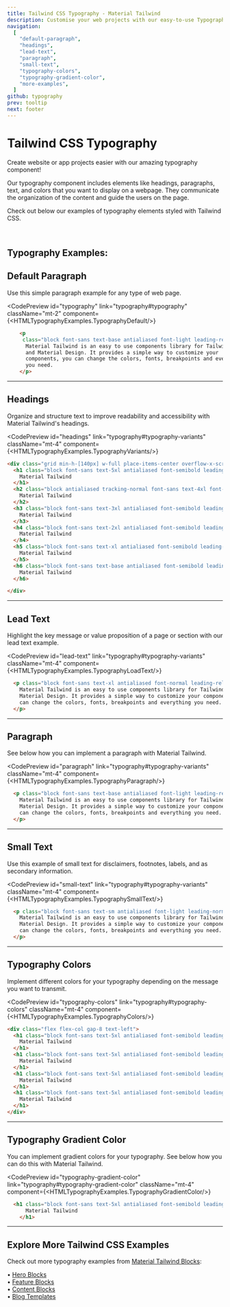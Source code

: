 ```yaml
---
title: Tailwind CSS Typography - Material Tailwind
description: Customise your web projects with our easy-to-use Typography component for Tailwind CSS using Material Design guidelines.
navigation:
  [
    "default-paragraph",
    "headings",
    "lead-text",
    "paragraph",
    "small-text",
    "typography-colors",
    "typography-gradient-color",
    "more-examples",
  ]
github: typography
prev: tooltip
next: footer
---
```


# Tailwind CSS Typography

Create website or app projects easier with our amazing typography component!

Our typography component includes elements like headings, paragraphs, text, and colors that you want to display on a webpage. They communicate the organization of the content and guide the users on the page.

Check out below our examples of typography elements styled with Tailwind CSS.

<br />

## Typography Examples:

<span id="default-paragraph"></span>
## Default Paragraph

Use this simple paragraph example for any type of web page.

<CodePreview
  id="typography"
  link="typography#typography"
  className="mt-2"
  component={<HTMLTypographyExamples.TypographyDefault/>}
>
```html
    <p 
     class="block font-sans text-base antialiased font-light leading-relaxed text-inherit">
      Material Tailwind is an easy to use components library for Tailwind CSS
      and Material Design. It provides a simple way to customize your
      components, you can change the colors, fonts, breakpoints and everything
      you need.
    </p>  
```
</CodePreview>

---

## Headings

Organize and structure text to improve readability and accessibility with Material Tailwind's headings. 

<CodePreview
  id="headings"
  link="typography#typography-variants"
  className="mt-4"
  component={<HTMLTypographyExamples.TypographyVariants/>}
>
```html
<div class="grid min-h-[140px] w-full place-items-center overflow-x-scroll rounded-lg p-6 lg:overflow-visible">
  <h1 class="block font-sans text-5xl antialiased font-semibold leading-tight tracking-normal text-inherit">
    Material Tailwind
  </h1>
  <h2 class="block antialiased tracking-normal font-sans text-4xl font-semibold leading-[1.3] text-inherit">
    Material Tailwind
  </h2>
  <h3 class="block font-sans text-3xl antialiased font-semibold leading-snug tracking-normal text-inherit">
    Material Tailwind
  </h3>
  <h4 class="block font-sans text-2xl antialiased font-semibold leading-snug tracking-normal text-inherit">
    Material Tailwind
  </h4>
  <h5 class="block font-sans text-xl antialiased font-semibold leading-snug tracking-normal text-inherit">
    Material Tailwind
  </h5>
  <h6 class="block font-sans text-base antialiased font-semibold leading-relaxed tracking-normal text-inherit">
    Material Tailwind
  </h6>

</div> 
```
</CodePreview>

---

## Lead Text

Highlight the key message or value proposition of a page or section with our lead text example.

<CodePreview
  id="lead-text"
  link="typography#typography-variants"
  className="mt-4"
  component={<HTMLTypographyExamples.TypographyLoadText/>}
>
```html
  <p class="block font-sans text-xl antialiased font-normal leading-relaxed text-inherit">
    Material Tailwind is an easy to use components library for Tailwind CSS and
    Material Design. It provides a simple way to customize your components, you
    can change the colors, fonts, breakpoints and everything you need.
  </p>
```
</CodePreview>

---

## Paragraph

See below how you can implement a paragraph with Material Tailwind.

<CodePreview
  id="paragraph"
  link="typography#typography-variants"
  className="mt-4"
  component={<HTMLTypographyExamples.TypographyParagraph/>}
>
```html
  <p class="block font-sans text-base antialiased font-light leading-relaxed text-inherit">
    Material Tailwind is an easy to use components library for Tailwind CSS and
    Material Design. It provides a simple way to customize your components, you
    can change the colors, fonts, breakpoints and everything you need.
  </p>
```
</CodePreview>

---

## Small Text

Use this example of small text for disclaimers, footnotes, labels, and as secondary information.

<CodePreview
  id="small-text"
  link="typography#typography-variants"
  className="mt-4"
  component={<HTMLTypographyExamples.TypographySmallText/>}
>
```html
  <p class="block font-sans text-sm antialiased font-light leading-normal text-inherit">
    Material Tailwind is an easy to use components library for Tailwind CSS and
    Material Design. It provides a simple way to customize your components, you
    can change the colors, fonts, breakpoints and everything you need.
  </p>
```
</CodePreview>

---

## Typography Colors

Implement different colors for your typography depending on the message you want to transmit.

<CodePreview
  id="typography-colors"
  link="typography#typography-colors"
  className="mt-4"
  component={<HTMLTypographyExamples.TypographyColors/>}
>
```html
<div class="flex flex-col gap-8 text-left">
  <h1 class="block font-sans text-5xl antialiased font-semibold leading-tight tracking-normal text-blue-gray-900">
    Material Tailwind
  </h1>
  <h1 class="block font-sans text-5xl antialiased font-semibold leading-tight tracking-normal text-blue-500">
    Material Tailwind
  </h1>
  <h1 class="block font-sans text-5xl antialiased font-semibold leading-tight tracking-normal text-red-500">
    Material Tailwind
  </h1>
  <h1 class="block font-sans text-5xl antialiased font-semibold leading-tight tracking-normal text-green-500">
    Material Tailwind
  </h1>
</div>
```
</CodePreview>

---

## Typography Gradient Color

You can implement gradient colors for your typography. See below how you can do this with Material Tailwind.

<CodePreview
  id="typography-gradient-color"
  link="typography#typography-gradient-color"
  className="mt-4"
  component={<HTMLTypographyExamples.TypographyGradientColor/>}
>
```html
  <h1 class="block font-sans text-5xl antialiased font-semibold leading-tight tracking-normal text-transparent bg-gradient-to-tr from-blue-600 to-blue-400 bg-clip-text">
      Material Tailwind
    </h1>
```
</CodePreview>

---
<span id="more-examples"></span>
## Explore More Tailwind CSS Examples
Check out more typography examples from <a href="https://www.material-tailwind.com/blocks" target="_blank">Material Tailwind Blocks</a>:

• <a href="https://www.material-tailwind.com/blocks/hero-sections" target="_blank">Hero Blocks</a><br />
• <a href="https://www.material-tailwind.com/blocks/feature-sections" target="_blank">Feature Blocks</a><br />
• <a href="https://www.material-tailwind.com/blocks/content-sections" target="_blank">Content Blocks</a><br />
• <a href="https://www.material-tailwind.com/blocks/blog-sections" target="_blank">Blog Templates</a><br />

